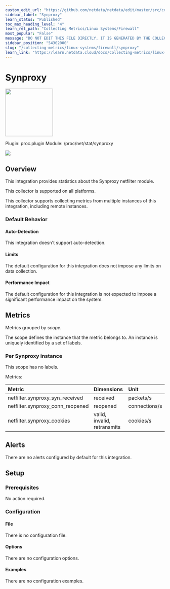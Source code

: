 ```yaml
---
custom_edit_url: "https://github.com/netdata/netdata/edit/master/src/collectors/proc.plugin/metadata.yaml"
sidebar_label: "Synproxy"
learn_status: "Published"
toc_max_heading_level: "4"
learn_rel_path: "Collecting Metrics/Linux Systems/Firewall"
most_popular: "False"
message: "DO NOT EDIT THIS FILE DIRECTLY, IT IS GENERATED BY THE COLLECTOR'S metadata.yaml FILE"
sidebar_position: "54302000"
slug: "/collecting-metrics/linux-systems/firewall/synproxy"
learn_link: "https://learn.netdata.cloud/docs/collecting-metrics/linux-systems/firewall/synproxy"
---
```



# Synproxy


<img src="https://netdata.cloud/img/firewall.svg" width="150"/>


Plugin: proc.plugin
Module: /proc/net/stat/synproxy

<img src="https://img.shields.io/badge/maintained%20by-Netdata-%2300ab44" />

## Overview

This integration provides statistics about the Synproxy netfilter module.



This collector is supported on all platforms.

This collector supports collecting metrics from multiple instances of this integration, including remote instances.


### Default Behavior

#### Auto-Detection

This integration doesn't support auto-detection.

#### Limits

The default configuration for this integration does not impose any limits on data collection.

#### Performance Impact

The default configuration for this integration is not expected to impose a significant performance impact on the system.


## Metrics

Metrics grouped by *scope*.

The scope defines the instance that the metric belongs to. An instance is uniquely identified by a set of labels.



### Per Synproxy instance



This scope has no labels.

Metrics:

| Metric | Dimensions | Unit |
|:------|:----------|:----|
| netfilter.synproxy_syn_received | received | packets/s |
| netfilter.synproxy_conn_reopened | reopened | connections/s |
| netfilter.synproxy_cookies | valid, invalid, retransmits | cookies/s |



## Alerts

There are no alerts configured by default for this integration.


## Setup

### Prerequisites

No action required.

### Configuration

#### File

There is no configuration file.
#### Options



There are no configuration options.

#### Examples
There are no configuration examples.


